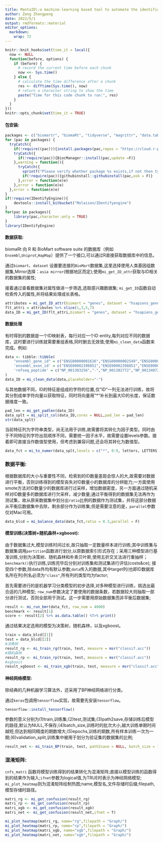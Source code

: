 ```yaml
---
title: MantaID\:a machine-learning based tool to automate the identification of biological database IDs
author: Zeng Zhengpeng
date: 2022/5/1
output: rmdformats::material
editor_options: 
  markdown: 
    wrap: 72
---
```


```r
knitr::knit_hooks$set(time_it = local({
  now <- NULL
  function(before, options) {
    if (before) {
      # record the current time before each chunk
      now <<- Sys.time()
    } else {
      # calculate the time difference after a chunk
      res <- difftime(Sys.time(), now)
      # return a character string to show the time
      paste("Time for this code chunk to run:", res)
    }
  }
}))
knitr::opts_chunk$set(time_it = TRUE)
```

#### 包安装:

```r
packages <- c("biomartr", "biomaRt", "tidyverse", "magrittr", "data.table", "magrittr", "mlr3verse", "skimr", "roxygen2", "tidyverse", "parallel", "scutr", "reshape2", "RColorBrewer", "caret", "tensorflow", "keras", "reticulate", "skimr", "tfdatasets")
for (pac in packages) {
  tryCatch({
  	if(!require((pac))){install.packages(pac,repos = "https://cloud.r-project.org")}},warning = function(){
    tryCatch({
      if(!require(pac)){BiocManager::install(pac,update	=F)}
    },warning = function(){
      tryCatch({
        sprintf("Please verify whether package %s exists,if not then type 0 to pass.")
        if(!require(pac)){githubinstall::githubinstall(pac,ask = F)}
      },error = function(e)e)
    },error = function(e)e)
  },error = function(e)e)
}
if(!require(IDentifyEngine)){
	devtools::install_bitbucket("Molaison/IDentifyengine")
}
for(pac in packages){
	library(pac,character.only = TRUE)
}
library(IDentifyEngine)
```

#### 数据获取:

biomaRt 向 R 和 BioMart software suite
的数据库（例如`Ensembl`,`Uniprot`,`HapMap`）提供了一个接口,可以通过R直接获取数据库中的信息。

通过`biomart`、`dataset`
设置要连接的`BioMart`数据集,这里选择使用人类基因组数据集,Mirror选择：`asia mirror`(根据地区而定);使用`mi_get_ID_attr`获取与ID相关的数据集的属性;

接着通过查看数据集对属性做进一步筛选,选取感兴趣数据集;
`mi_get_ID`函数自动检索传入的属性,并将结果处理成长表格。

```r

attributes = mi_get_ID_attr(biomart = "genes", dataset = "hsapiens_gene_ensembl", mirror = "asia")
flt_attri = attributes %>% slice(1,3,5,7)
data_ID = mi_get_ID(flt_attri,biomart = "genes", dataset = "hsapiens_gene_ensembl", mirror = "asia")
```

#### 数据处理

有时得到的数据是一个ID映射表，每行对应一个ID
entity,每列对应不同的数据库，这时要进行训练就需要重组表格,同时删去无效值;使用`mi_clean_data`函数来
完成。例如:

```r
data <- tibble::tibble(
	"ensembl_gene_id" = c("ENSG00000001626","ENSG00000002549","ENSG00000002586","ENSG00000002745"),
	'ensembl_exon_id' = c("ENSE00002398851","ENSE00002398851","ENSE00002398851","ENSE00002398851"),
	'refseq_peptide' = c("NP_001303256","-","NP_001382772","NP_001340728")
)
data_ID = mi_clean_data(data,placeholder="-")
```

与其他数据不同，ID的特征是组成的字符的位置,仅"ID"一列无法进行训练，故将其分割成单字符向量以获取特征，同时将向量用"\*"补长到最大ID的长度，保证数据维度一致。

```r
pad_len = mi_get_padlen(data_ID)
data_splt = mi_split_col(data_ID,cores = NULL,pad_len = pad_len)
str(data_splt)
```

当前特征列为字符串类型，尚无法用于训练,故需要将其转化为因子类型。同时由于不同特征列字符出现顺序不同，需要统一因子水平，故需要设置levels参数。接着即可直接当作数值型使用，但考虑到兼容问题,还会将其转化为数值型。

```r
data_fct = mi_to_numer(data_splt,levels = c("*", 0:9, letters, LETTERS, "_", ".", "-", " ", "/", "\\", ":"))
```

### 数据平衡:

根据数据库的大小与重要性不同，检索到的ID数量差距会惊人的大,故需要对数据进行平衡，否则训练得到的模型丧失对ID数量小的数据库的分辨能力;一方面使用smote方法对ID数量少的数据库进行过采样，增加数据密度，另一方面通过随机采样对ID数量多的数据库进行欠采样，减少数量;通过平衡得到的数据集无法再作为测试集，故从原来数据集中划分出`ratio`比例的数据作为测试集，并将这部分数据从平衡后数据集中去除，剩余部分作为训练集;但是需要注意的是，`parallel`参数仅对Mac可用。

```r
data_blcd = mi_balance_data(data_fct,ratio = 0.3,parallel = F)
```

#### 模型训练(决策树+随机森林+xgboost):

由于数据集过大,模型训练时间过长,故只抽取一定数量样本进行训练;其中训练集与数据集调用`partition`函数进行划分,以原数据索引形式存在；采用三种模型进行基准训练,分别为决策树、随机森林和朴素贝叶斯,使用五折交叉法进行重抽样；`benchmark()`执行训练,训练完毕后分别对训练集和测试集进行评估(costs&ce);
接受四个参数,除data外均有默认参数;`data`传入的数据,其中target列(也即ID数据库名所在列)列名必须为`"class"`,所有列的类型均为factor;

首先需要进行的是机器学习分类模型的初步选择,对多种模型进行训练，挑选出最合适的几种模型;
`row_num`参数决定了要使用的数据条数，若数据较大则抽取一部分进行测试，否则全部用于测试。这一步需要用原始数据集而非平衡后数据集;

```r
result <- mi_run_bmr(data_fct, row_num = 4000)
benchmark <- result[1]
score <- result[2] %>% as.data.table() %T>% print()
```

通过结果决定选用的模型为决策树，随机森林，以及xgboost。

```r
train = data_blcd[[1]]
test = data_blcd[[2]]
#决策树
result_rg <- mi_train_rg(train, test, measure = msr("classif.acc"))
#随机森林
result_rp <- mi_train_rp(train, test, measure = msr("classif.acc"))
#xgboost
result_xgboost <- mi_train_xgb(train, test, measure = msr("classif.acc"))
```

#### 神经网络模型:

除经典的几种机器学习算法外，还采用了BP神经网络进行分类。

通过`keras`包调用`tensorflow`实现，故需要先安装`tensorflow`。

```r
tensorflow::install_tensorflow()
```

参数的意义分别为(1)train,训练集;(2)test,测试集;(3)path2save,存储训练后模型的路径,默认为NULL,不保存;(4)batch_size,训练时的批次大小,越大训练单期时间越短,但达到相同精度的期数增大;(5)epochs,训练的期数,所有样本训练一次为一期;(6)validation_split,训练集中被用于划分为验证集的数据集的比例;

```R
result_net <- mi_train_BP(train, test, path2save = NULL, batch_size = 128, epochs = 64, validation_split = 0.3)
```

### 混淆矩阵:

`cnfs_matri`
函数将模型训练得到的结果转化为混淆矩阵;直接以模型训练的函数得到的结果作为输入;`ifnet`参数为logical值,为TRUE时表示为神经网络模型;
`mi_plot_heatmap`则为混淆矩阵绘制热图;name,模型名,文件存储时后缀;filepath,模型存储时路径。

```r


matri_rg <- mi_get_confusion(result_rg)
matri_rp <- mi_get_confusion(result_rp)
matri_xgb <- mi_get_confusion(result_xgb)
matri_net <- mi_get_confusion(result_net,ifnet = T)

mi_plot_heatmap(matri_rg, name="rg",filepath = "Graph/")
mi_plot_heatmap(matri_rp, name="rp",filepath = "Graph/")
mi_plot_heatmap(matri_xgb, name="xgb",filepath = "Graph/")
mi_plot_heatmap(matri_net, name="xgb",filepath = "Graph/")
```
